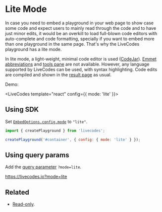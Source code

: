 # Lite Mode


In case you need to embed a playground in your web page to show case some code and expect users to mainly read through the code and to have just minor edits, it would be an overkill to load full-blown code editors with auto-complete and code formatting, specially if you want to embed more than one playground in the same page. That's why the LiveCodes playground has a lite mode.

In lite mode, a light-weight, minimal code editor is used ([CodeJar](./editor-settings.mdx#code-editor)). [Emmet abbreviations](./emmet.mdx) and [tools pane](./tools-pane.mdx) are not available. However, any language supported by LiveCodes can be used, with syntax highlighting. Code edits are compiled and shown in the [result page](./result.mdx) as usual.

Demo:

<LiveCodes template="react" config={{ mode: 'lite' }}></LiveCodes>

## Using SDK

Set [`EmbedOptions.config.mode`](../configuration/configuration-object.mdx#mode) to `"lite"`.

```js
import { createPlayground } from 'livecodes';

createPlayground('#container', { config: { mode: 'lite' } });
```

## Using query params

Add the [query parameter](../configuration/query-params.mdx) `?mode=lite`.

https://livecodes.io?mode=lite

## Related

- [Read-only](./read-only.mdx).
